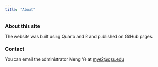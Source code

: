 ```yaml
---
title: "About"
---
```


### About this site

The website was built using Quarto and R and published on GitHub pages. 

### Contact 

You can email the administrator Meng Ye at [mye2@gsu.edu](mailto:mye2@gsu.edu)